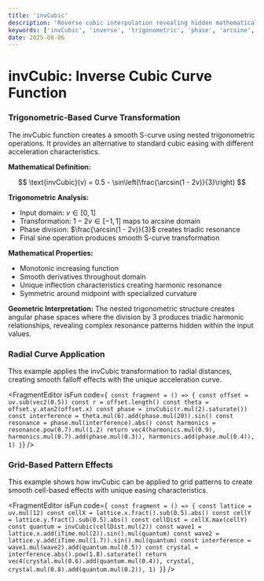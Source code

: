 ```yaml
---
title: 'invCubic'
description: 'Reverse cubic interpolation revealing hidden mathematical harmonies through trigonometric inversion'
keywords: ['invCubic', 'inverse', 'trigonometric', 'phase', 'arcsine', 'transformation', 'harmonics']
date: 2025-08-06
---
```



# invCubic: Inverse Cubic Curve Function

### Trigonometric-Based Curve Transformation  

The invCubic function creates a smooth S-curve using nested trigonometric operations. It provides an alternative to standard cubic easing with different acceleration characteristics.

**Mathematical Definition:**

$$
\text{invCubic}(v) = 0.5 - \sin\left(\frac{\arcsin(1 - 2v)}{3}\right)
$$

**Trigonometric Analysis:**

- Input domain: $v \in [0, 1]$
- Transformation: $1 - 2v \in [-1, 1]$ maps to arcsine domain
- Phase division: $\frac{\arcsin(1 - 2v)}{3}$ creates triadic resonance
- Final sine operation produces smooth S-curve transformation

**Mathematical Properties:**

- Monotonic increasing function
- Smooth derivatives throughout domain
- Unique inflection characteristics creating harmonic resonance
- Symmetric around midpoint with specialized curvature

**Geometric Interpretation:**
The nested trigonometric structure creates angular phase spaces where the division by 3 produces triadic harmonic relationships, revealing complex resonance patterns hidden within the input values.

### Radial Curve Application

This example applies the invCubic transformation to radial distances, creating smooth falloff effects with the unique acceleration curve.

<FragmentEditor
        isFun
        code={`
const fragment = () => {
        const offset = uv.sub(vec2(0.5))
        const r = offset.length()
        const theta = offset.y.atan2(offset.x)
        const phase = invCubic(r.mul(2).saturate())
        const interference = theta.mul(6).add(phase.mul(20)).sin()
        const resonance = phase.mul(interference).abs()
        const harmonics = resonance.pow(0.7).mul(1.2)
        return vec4(harmonics.mul(0.9), harmonics.mul(0.7).add(phase.mul(0.3)), harmonics.add(phase.mul(0.4)), 1)
}`}
/>

### Grid-Based Pattern Effects

This example shows how invCubic can be applied to grid patterns to create smooth cell-based effects with unique easing characteristics.

<FragmentEditor
        isFun
        code={`
const fragment = () => {
        const lattice = uv.mul(12)
        const cellX = lattice.x.fract().sub(0.5).abs()
        const cellY = lattice.y.fract().sub(0.5).abs()
        const cellDist = cellX.max(cellY)
        const quantum = invCubic(cellDist.mul(2))
        const wave1 = lattice.x.add(iTime.mul(2)).sin().mul(quantum)
        const wave2 = lattice.y.add(iTime.mul(1.7)).sin().mul(quantum)
        const interference = wave1.mul(wave2).add(quantum.mul(0.5))
        const crystal = interference.abs().pow(1.8).saturate()
        return vec4(crystal.mul(0.6).add(quantum.mul(0.4)), crystal, crystal.mul(0.8).add(quantum.mul(0.2)), 1)
}`}
/>
